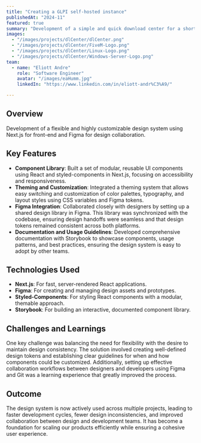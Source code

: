 ```yaml
---
title: "Creating a GLPI self-hosted instance"
publishedAt: "2024-11"
featured: true
summary: "Development of a simple and quick download center for a short term project, focusing on high speed and high availability for large file and big quantity."
images:
  - "/images/projects/dlCenter/dlCenter.png"
  - "/images/projects/dlCenter/FiveM-Logo.png"
  - "/images/projects/dlCenter/Linux-Logo.png"
  - "/images/projects/dlCenter/Windows-Server-Logo.png"
team:
  - name: "Eliott Andre"
    role: "Software Engineer"
    avatar: "/images/eaHumm.jpg"
    linkedIn: "https://www.linkedin.com/in/eliott-andr%C3%A9/"

---
```


## Overview

Development of a flexible and highly customizable design system using Next.js for front-end and Figma for design collaboration.

## Key Features

- **Component Library**: Built a set of modular, reusable UI components using React and styled-components in Next.js, focusing on accessibility and responsiveness.
- **Theming and Customization**: Integrated a theming system that allows easy switching and customization of color palettes, typography, and layout styles using CSS variables and Figma tokens.
- **Figma Integration**: Collaborated closely with designers by setting up a shared design library in Figma. This library was synchronized with the codebase, ensuring design handoffs were seamless and that design tokens remained consistent across both platforms.
- **Documentation and Usage Guidelines**: Developed comprehensive documentation with Storybook to showcase components, usage patterns, and best practices, ensuring the design system is easy to adopt by other teams.

## Technologies Used

- **Next.js**: For fast, server-rendered React applications.
- **Figma**: For creating and managing design assets and prototypes.
- **Styled-Components**: For styling React components with a modular, themable approach.
- **Storybook**: For building an interactive, documented component library.

## Challenges and Learnings

One key challenge was balancing the need for flexibility with the desire to maintain design consistency. The solution involved creating well-defined design tokens and establishing clear guidelines for when and how components could be customized. Additionally, setting up effective collaboration workflows between designers and developers using Figma and Git was a learning experience that greatly improved the process.

## Outcome

The design system is now actively used across multiple projects, leading to faster development cycles, fewer design inconsistencies, and improved collaboration between design and development teams. It has become a foundation for scaling our products efficiently while ensuring a cohesive user experience.